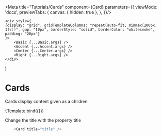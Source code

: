 


<Meta
    title="Tutorials/Cards"
    component={Card}
    parameters={{
        viewMode: 'docs',
        previewTabs: {
          canvas: { hidden: true },
        },
    }}/>

    <div style={
    {display: "grid", gridTemplateColumns: "repeat(auto-fit, minmax(200px, 1fr))", gap: "10px", borderStyle: "solid", borderColor: "whitesmoke", padding: "20px"}
    }>
        <Basic {...Basic.args} />
        <Accent {...Accent.args} />
        <Center {...Center.args} />
        <Right {...Right.args} />
    </div>
)

# Cards

Cards display content given as a children

<Story
        name="All"
    >
    {Template.bind({})}
</Story>

Change the title with the property title
```javascript
    <Card title="title" />
```